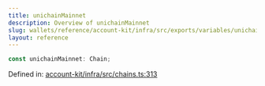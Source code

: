 ```yaml
---
title: unichainMainnet
description: Overview of unichainMainnet
slug: wallets/reference/account-kit/infra/src/exports/variables/unichainMainnet
layout: reference
---
```


```ts
const unichainMainnet: Chain;
```

Defined in: [account-kit/infra/src/chains.ts:313](https://github.com/alchemyplatform/aa-sdk/blob/e3c1a23e6e03f44bf2db3afddb97a91b175cba58/account-kit/infra/src/chains.ts#L313)
